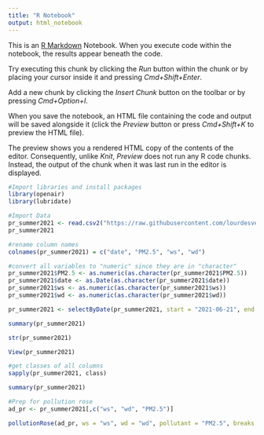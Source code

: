 ```yaml
---
title: "R Notebook"
output: html_notebook
---
```


This is an [R Markdown](http://rmarkdown.rstudio.com) Notebook. When you execute code within the notebook, the results appear beneath the code. 

Try executing this chunk by clicking the *Run* button within the chunk or by placing your cursor inside it and pressing *Cmd+Shift+Enter*. 

Add a new chunk by clicking the *Insert Chunk* button on the toolbar or by pressing *Cmd+Option+I*.

When you save the notebook, an HTML file containing the code and output will be saved alongside it (click the *Preview* button or press *Cmd+Shift+K* to preview the HTML file). 

The preview shows you a rendered HTML copy of the contents of the editor. Consequently, unlike *Knit*, *Preview* does not run any R code chunks. Instead, the output of the chunk when it was last run in the editor is displayed.
```r
#Import libraries and install packages
library(openair)
library(lubridate)
```

```r
#Import Data
pr_summer2021 <- read.csv2("https://raw.githubusercontent.com/lourdesvera/Community_Air_Montoring/master/Wind_Analyses/Wind%20Pollution%202%20yrs.csv", header = TRUE, sep = ",", stringsAsFactors = FALSE)
pr_summer2021
```

```r
#rename column names
colnames(pr_summer2021) = c("date", "PM2.5", "ws", "wd")
```

```r
#convert all variables to "numeric" since they are in "character"
pr_summer2021$PM2.5 <- as.numeric(as.character(pr_summer2021$PM2.5))
pr_summer2021$date <- as.Date(as.character(pr_summer2021$date))
pr_summer2021$ws <- as.numeric(as.character(pr_summer2021$ws))
pr_summer2021$wd <- as.numeric(as.character(pr_summer2021$wd))
```

```r
pr_summer2021 <- selectByDate(pr_summer2021, start = "2021-06-21", end = "2021-09-21")
```

```r
summary(pr_summer2021)
```

```r
str(pr_summer2021)
```

```r
View(pr_summer2021)
```

```r
#get classes of all columns
sapply(pr_summer2021, class)
```

```r
summary(pr_summer2021)
```

```r
#Prep for pollution rose
ad_pr <- pr_summer2021[,c("ws", "wd", "PM2.5")]
```

```r
pollutionRose(ad_pr, ws = "ws", wd = "wd", pollutant = "PM2.5", breaks = c(0,5,10,20, 35, 50), auto.text = FALSE, paddle = FALSE, annotate = FALSE, grid.line = 5, key = list(labels = c(">0-5", ">5-10", ">10-20", ">20-35", ">35-50")), key.footer = "Summer 2021 PM2.5 Plot in Armourdale, KS (ug/m^3)", key.position = "bottom", par.settings=list(axis.line=list(col="lightgray")), col = c("#4f4f4f", "#0a7cb9", "#f9be00", "#ff7f2f", "#d7153a"))
```



